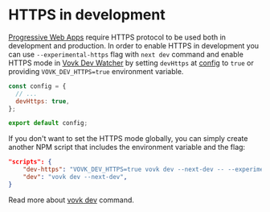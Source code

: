 # HTTPS in development

[Progressive Web Apps](https://developer.mozilla.org/en-US/docs/Web/Progressive_web_apps/Guides/What_is_a_progressive_web_app) require HTTPS protocol to be used both in development and production. In order to enable HTTPS in development you can use `--experimental-https` flag with `next dev` command and enable HTTPS mode in [Vovk Dev Watcher](/cli/dev) by setting `devHttps` at [config](/config) to `true` or providing `VOVK_DEV_HTTPS=true` environment variable.

```js filename="/vovk.config.mjs"
const config = {
  // ...
  devHttps: true,
};

export default config;
```

If you don't want to set the HTTPS mode globally, you can simply create another NPM script that includes the environment variable and the flag:

```json filename="/package.json"
"scripts": {
    "dev-https": "VOVK_DEV_HTTPS=true vovk dev --next-dev -- --experimental-https",
    "dev": "vovk dev --next-dev",
}
```

Read more about [vovk dev](/cli/dev) command.
